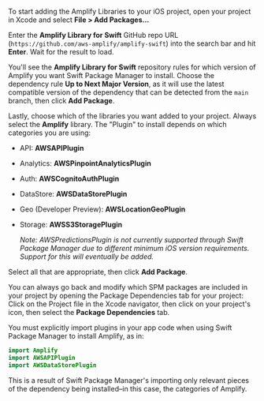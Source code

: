 To start adding the Amplify Libraries to your iOS project, open your project in Xcode and select **File > Add Packages...**

 

Enter the **Amplify Library for Swift** GitHub repo URL (`https://github.com/aws-amplify/amplify-swift`) into the search bar and hit **Enter**. Wait for the result to load.

You'll see the **Amplify Library for Swift** repository rules for which version of Amplify you want Swift Package Manager to install. Choose the dependency rule **Up to Next Major Version**, as it will use the latest compatible version of the dependency that can be detected from the `main` branch, then click **Add Package**.

 

Lastly, choose which of the libraries you want added to your project. Always select the **Amplify** library. The "Plugin" to install depends on which categories you are using:

- API: **AWSAPIPlugin**
- Analytics: **AWSPinpointAnalyticsPlugin**
- Auth: **AWSCognitoAuthPlugin**
- DataStore: **AWSDataStorePlugin**
- Geo (Developer Preview): **AWSLocationGeoPlugin**
- Storage: **AWSS3StoragePlugin**

  _Note: AWSPredictionsPlugin is not currently supported through Swift Package Manager due to different minimum iOS version requirements. Support for this will eventually be added._

 

Select all that are appropriate, then click **Add Package**.

You can always go back and modify which SPM packages are included in your project by opening the Package Dependencies tab for your project: Click on the Project file in the Xcode navigator, then click on your project's icon, then select the **Package Dependencies** tab.

<Callout>

You must explicitly import plugins in your app code when using Swift Package Manager to install Amplify, as in:

```swift
import Amplify
import AWSAPIPlugin
import AWSDataStorePlugin
```

This is a result of Swift Package Manager's importing only relevant pieces of the dependency being installed–in this case, the categories of Amplify.

</Callout>

